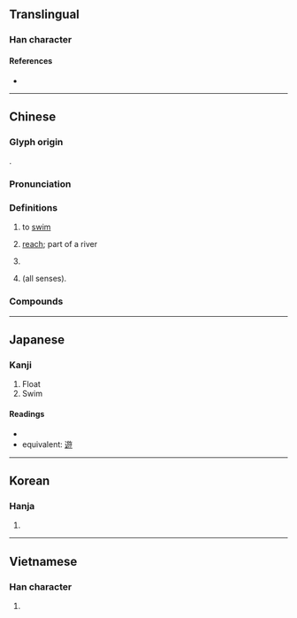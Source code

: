 {{character info/new}}
{{also|遊|逰}}
==Translingual==
{{stroke order|strokes=12}}

===Han character===
{{Han char|rn=85|rad=水|as=09|sn=12|four=38147|canj=EYSD|ids=⿰氵斿}}

====References====
* {{Han ref|kx=0635.140|dkj=17792|dj=1042.100|hdz=31684.080|uh=6E38|ud=28216|bh=B4E5|bd=46309}}

----

==Chinese==
{{zh-forms|t2=遊}}

===Glyph origin===
{{Han etym}}
{{Han compound|㫃|汓|c1=s|c2=p|ls=psc}}.

===Pronunciation===
{{zh-pron
|m=yóu
|m-s=you2
|c=jau4
|c-t=yiu3
|mn=qz,tw,xm,zz:iû
|cat=v,n,pn
}}

===Definitions===
{{zh-hanzi}}

# to [[swim]]
#: {{zh-x|他 游 得 最 遠。|He '''swam''' the furthest.}}
#: {{zh-x|他們 一起 游 向 那 艘 船。|Together they '''swam''' to the ship.}}
# [[reach]]; part of a river
#: {{zh-x|上游|upper reach, upstream}}
#: {{zh-x|下游|lower reach, downstream}}
# {{surname|lang=zh}}
# {{zh-alt-form|遊*|lang=zh|dot=}} (all senses).

===Compounds===
{{zh-der|游伴|游標|游標卡尺|游水|游泳|游泳帽|游泳池|游泳衣|游泳褲|游程|游舫|游船|游艇}}

----

==Japanese==

===Kanji===
{{ja-kanji|grade=|rs=水09}}

# Float
# Swim

====Readings====
* {{ja-readings|on=[[ゆう]] (yū), [[りゅう]] (ryū)|kun=[[およぐ]] (oyogu), [[あそぶ]] (asobu), [[あそび]] (asobi)}}
* equivalent: [[遊]]

----

==Korean==

===Hanja===
{{ko-hanja|hangeul=유|eumhun=|rv=yu|mr=yu|y=yu}}

# {{defn|lang=ko|sort=水09}}

----

==Vietnamese==

===Han character===
{{vi-hantu|[[du]]|rs=水09}}

# {{defn|lang=vi|sort=水09}}